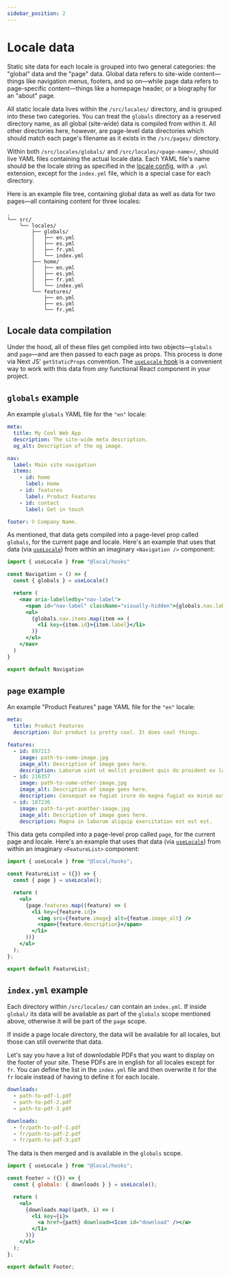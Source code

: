 ```yaml
---
sidebar_position: 2
---
```


# Locale data

Static site data for each locale is grouped into two general categories: the "global" data and the "page" data. Global data refers to site-wide content—things like navigation menus, footers, and so on—while page data refers to page-specific content—things like a homepage header, or a biography for an "about" page.

All static locale data lives within the `/src/locales/` directory, and is grouped into these two categories. You can treat the `globals` directory as a reserved directory name, as all global (site-wide) data is compiled from within it. All other directories here, however, are page-level data directories which should match each page's filename as it exists in the `/src/pages/` directory.

Within both `/src/locales/globals/` and `/src/locales/<page-name>/`, should live YAML files containing the actual locale data. Each YAML file's name should be the locale string as specified in the [locale config](./configuration#locales), with a `.yml` extension, except for the `index.yml` file, which is a special case for each directory.

Here is an example file tree, containing global data as well as data for two pages—all containing content for three locales:

```
.
└── src/
    └── locales/
        ├── globals/
        │   ├── en.yml
        │   ├── es.yml
        │   ├── fr.yml
        │   └── index.yml
        ├── home/
        │   ├── en.yml
        │   ├── es.yml
        │   ├── fr.yml
        │   └── index.yml
        └── features/
            ├── en.yml
            ├── es.yml
            └── fr.yml
```

## Locale data compilation

Under the hood, all of these files get compiled into two objects—`globals` and `page`—and are then passed to each page as props. This process is done via Next JS' `getStaticProps` convention. The [`useLocale` hook](./use-locale-hook) is a convenient way to work with this data from _any_ functional React component in your project.

## `globals` example

An example `globals` YAML file for the `"en"` locale:

```yml title=/src/locales/globals/en.yml
meta:
  title: My Cool Web App
  description: The site-wide meta description.
  og_alt: Description of the og image.

nav:
  label: Main site navigation
  items:
    - id: home
      label: Home
    - id: features
      label: Product Features
    - id: contact
      label: Get in touch

footer: © Company Name.
```

As mentioned, that data gets compiled into a page-level prop called `globals`, for the current page and locale. Here's an example that uses that data (via [`useLocale`](./use-locale-hook)) from within an imaginary `<Navigation />` component:

```jsx title=/src/components/navigation/navigation.jsx
import { useLocale } from "@local/hooks"

const Navigation = () => {
  const { globals } = useLocale()

  return (
    <nav aria-labelledby="nav-label">
      <span id="nav-label" className="visually-hidden">{globals.nav.label}</span>
      <ul>
        {globals.nav.items.map(item => (
          <li key={item.id}>{item.label}</li>
        )}
      </ul>
    </nav>
  )
}

export default Navigation
```

## `page` example

An example "Product Features" page YAML file for the `"en"` locale:

```yml title=/src/locales/features/en.yml
meta:
  title: Product Features
  description: Our product is pretty cool. It does cool things.

features:
  - id: 897213
    image: path-to-some-image.jpg
    image_alt: Description of image goes here.
    description: Laborum sint ut mollit proident quis do proident ex laboris sint nisi.
  - id: 216357
    image: path-to-some-other-image.jpg
    image_alt: Description of image goes here.
    description: Consequat ea fugiat irure do magna fugiat ex minim aute proident ullamco.
  - id: 187236
    image: path-to-yet-another-image.jpg
    image_alt: Description of image goes here.
    description: Magna in laborum aliquip exercitation est est est.
```

This data gets compiled into a page-level prop called `page`, for the current page and locale. Here's an example that uses that data (via [`useLocale`](./use-locale-hook)) from within an imaginary `<FeatureList>` component:

```jsx title=/src/components/feature-list.jsx
import { useLocale } from "@local/hooks";

const FeatureList = ({}) => {
  const { page } = useLocale();

  return (
    <ul>
      {page.features.map((feature) => (
        <li key={feature.id}>
          <img src={feature.image} alt={featue.image_alt} />
          <span>{feature.description}</span>
        </li>
      ))}
    </ul>
  );
};

export default FeatureList;
```


## `index.yml` example

Each directory within `/src/locales/` can contain an `index.yml`. If inside `global/` its data will be available as part of the `globals` scope mentioned above, otherwise it will be part of the `page` scope.

If inside a page locale directory, the data will be available for all locales, but those can still overwrite that data.

Let's say you have a list of downlodable PDFs that you want to display on the footer of your site. These PDFs are in english for all locales except for `fr`. You can define the list in the `index.yml` file and then overwrite it for the `fr` locale instead of having to define it for each locale.

```yml title=/src/locales/globals/index.yml
downloads:
  - path-to-pdf-1.pdf
  - path-to-pdf-2.pdf
  - path-to-pdf-3.pdf
```

```yml title=/src/locales/globals/fr.yml
downloads:
  - fr/path-to-pdf-1.pdf
  - fr/path-to-pdf-2.pdf
  - fr/path-to-pdf-3.pdf
```

The data is then merged and is available in the `globals` scope.

```jsx title=/src/components/footer.jsx
import { useLocale } from "@local/hooks";

const Footer = ({}) => {
  const { globals: { downloads } } = useLocale();

  return (
    <ul>
      {downloads.map((path, i) => (
        <li key={i}>
          <a href={path} download><Icon id="download" /></a>
        </li>
      ))}
    </ul>
  );
};

export default Footer;
```